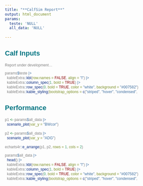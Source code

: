 ```yaml
---
title: "**CalfSim Report**"
output: html_document
params:
  teste: 'NULL'
  all_data: 'NULL'
      
---
```



<style type = "text/css">

body{ /* Normal  */
      font-family: Helvetica;
      font-size: 12px;
      color: Grey;
        
  }
td {  /* Table  */
  font-family: Helvetica;
  font-size: 12px;
  text-align: center;
}
h1.title {
  font-family: Helvetica;
  font-size: 30px;
  color: #007582;
}
h1 { /* Header 1 */
  font-family: Helvetica;
  font-size: 24px;
  color: #007582;
  text-align: center;

}
h2 { /* Header 2 */
  font-family: Helvetica;
  font-size: 22px;
  color: #007582;
 
}
h3 { /* Header 3 */
  font-family: Helvetica;
  font-size: 22px;
  color: #007582;
  
}
code.r{ /* Code block */
    font-family: Helvetica;
    font-size: 12px;
}
pre { /* Code block - determines code spacing between lines */
    font-family: Helvetica;
    font-size: 14px;
}
</style>

<style>
.column-left{
  float: left;
  width: 50%;
  text-align: left;
}
.column-center{
  display: inline-block;
  width: 50%;
  text-align: center;
}

</style>

## Calf Inputs

Report under development...

```r

params$teste |> 
  kableExtra::kbl(row.names = FALSE, align = "l") |> 
  kableExtra::column_spec(1, bold = TRUE) |> 
  kableExtra::row_spec(0, bold = TRUE, color = "white", background = "#007582") |> 
  kableExtra::kable_styling(bootstrap_options = c("striped", "hover", "condensed", "responsive"))

```

## Performance 

```r

p1 <- params$all_data |> 
  scenario_plot(var_y = "BWcor")

p2 <- params$all_data |> 
  scenario_plot(var_y = "ADG")

echarts4r::e_arrange(p1, p2, rows = 1, cols = 2)

```

```r

params$all_data |> 
  head() |> 
  kableExtra::kbl(row.names = FALSE, align = "l") |> 
  kableExtra::column_spec(1, bold = TRUE) |> 
  kableExtra::row_spec(0, bold = TRUE, color = "white", background = "#007582") |> 
  kableExtra::kable_styling(bootstrap_options = c("striped", "hover", "condensed", "responsive"))

```

